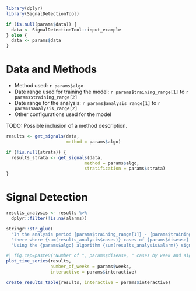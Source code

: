 

```r
library(dplyr)
library(SignalDetectionTool)
```

```r
if (is.null(params$data)) {
  data <- SignalDetectionTool::input_example
} else {
  data <- params$data
}

```


# Data and Methods 

- Method used: `r params$algo`
- Date range used for training the model: `r params$training_range[1]` to `r params$training_range[2]`
- Date range for the analysis: `r params$analysis_range[1]` to `r params$analysis_range[2]`
- Other configurations used for the model 

TODO: Possible inclusion of a method description. 

```r
results <- get_signals(data, 
                       method = params$algo)

if (!is.null(strata)) {
  results_strata <- get_signals(data, 
                              method = params$algo, 
                              stratification = params$strata)
}


```


# Signal Detection 

```r
results_analysis <- results %>% 
  dplyr::filter(!is.na(alarms))

stringr::str_glue(
  "In the analysis period {params$training_range[1]} - {params$training_range[2]} ", 
  "there where {sum(results_analysis$cases)} cases of {params$disease} in {params$country}. ",
  "Using the {params$algo} algorithm {sum(results_analysis$alarm)} signals where detected.")
```


```r
#| fig.cap=paste0("Number of ", params$disease, " cases by week and signals, ", params$country)
plot_time_series(results, 
                 number_of_weeks = params$weeks,
                 interactive = params$interactive)
```

```r
create_results_table(results, interactive = params$interactive)
```


